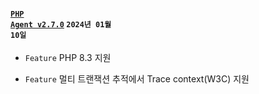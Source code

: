 #### <code class='changelog-service'><a href="../release-notes/php/php-2_7_0">PHP Agent v2.7.0</a></code> <code class='changelog-date'>2024년 01월 10일</code>

- <code class="Feature">Feature</code> PHP 8.3 지원

- <code class="Feature">Feature</code> 멀티 트랜잭션 추적에서 Trace context(W3C) 지원

